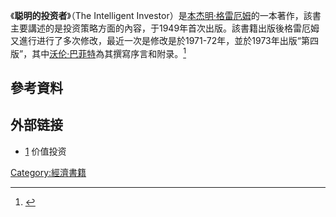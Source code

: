 {{noteTA
|1=zh-hans:聪明的投资者; zh-hant:智慧型股票投資人
|2=zh-hans:格雷厄姆; zh-hant:葛拉漢
}}
《'''聪明的投资者'''》（The Intelligent Investor）是[[本杰明·格雷厄姆|本杰明·格雷厄姆]]的一本著作，該書主要講述的是投资策略方面的內容，于1949年首次出版。該書籍出版後格雷厄姆又進行进行了多次修改，最近一次是修改是於1971-72年，並於1973年出版“第四版”，其中[[沃伦·巴菲特|沃伦·巴菲特]]為其撰寫序言和附录。<ref>{{cite book
 | last = Graham
 | first = Benjamin
 | author-link = Benjamin Graham
 | author2 = Jason Zweig
 | others = Warren Buffett (collaborator)
 | title = The Intelligent Investor
 | orig-year = 1949
 | url = https://archive.org/details/harrypotterhalfb00rowl_0
 | edition = 2003
 | date = 2003-07-08
 | publisher = [[HarperCollins|HarperCollins]]
 | isbn = 0-06-055566-1
 | page = vii
 }}</ref>
== 參考資料 ==
{{reflist}}
== 外部链接 ==
{{wikiquote}}
* [http://chenli.blog.cnstock.com/85065.html]{{dead link|date=2018年4月 |bot=InternetArchiveBot |fix-attempted=yes }} 价值投资

[[Category:經濟書籍|Category:經濟書籍]]